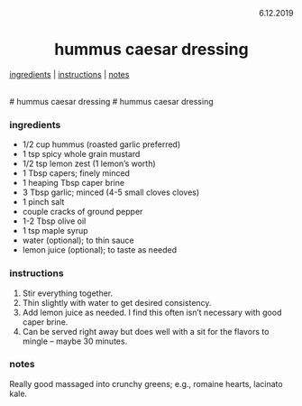 <p align="right">6.12.2019</p>

<h1 align="center">hummus caesar dressing</h1>

<div align="center">
  <a href="#ingredients">ingredients</a> | 
  <a href="#instructions">instructions</a> | 
  <a href="#notes">notes</a>
</div>
<br>
# hummus caesar dressing
# hummus caesar dressing

### ingredients
- 1/2 cup hummus (roasted garlic preferred)
- 1 tsp spicy whole grain mustard
- 1/2 tsp lemon zest (1 lemon's worth)
- 1 Tbsp capers; finely minced
- 1 heaping Tbsp caper brine
- 3 Tbsp garlic; minced (4-5 small cloves cloves)
- 1 pinch salt
- couple cracks of ground pepper
- 1-2 Tbsp olive oil
- 1 tsp maple syrup 
- water (optional); to thin sauce
- lemon juice (optional); to taste as needed


### instructions
1. Stir everything together.
2. Thin slightly with water to get desired consistency.
3. Add lemon juice as needed.  I find this often isn't necessary with good caper brine.
4. Can be served right away but does well with a sit for the flavors to mingle -- maybe 30 minutes. 

### notes
Really good massaged into crunchy greens; e.g., romaine hearts, lacinato kale.
